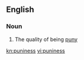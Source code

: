 ==English==

===Noun===
{{en-noun|-}}

# The quality of being [[puny]]

[[kn:puniness]]
[[vi:puniness]]